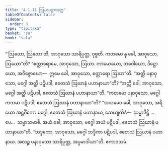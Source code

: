 ```yaml
---
title: "4.1.11 ဩဃပဉှာသုတ္တ"
tableOfContents: false
sidebar:
  order: 3
type: "tipitaka"
basket: "su"
book: "sala"
---
```



<DynamicBreadcrumb />

<Division number="324" book="sala">

<Paragraph number="1348" book="sala">
“‘ဩဃော, ဩဃော’တိ, အာဝုသော သာရိပုတ္တ, ဝုစ္စတိ. ကတမော နု ခေါ, အာဝုသော, ဩဃော”တိ? “စတ္တာရောမေ, အာဝုသော, ဩဃာ. ကာမောဃော, ဘဝေါဃော, ဒိဋ္ဌောဃော, အဝိဇ္ဇောဃော—  ဣမေ ခေါ, အာဝုသော, စတ္တာရော ဩဃာ”တိ. “အတ္ထိ ပနာဝုသော, မဂ္ဂေါ အတ္ထိ ပဋိပဒါ, ဧတေသံ ဩဃာနံ ပဟာနာယာ”တိ? “အတ္ထိ ခေါ, အာဝုသော, မဂ္ဂေါ အတ္ထိ ပဋိပဒါ, ဧတေသံ ဩဃာနံ ပဟာနာယာ”တိ. “ကတမော ပနာဝုသော, မဂ္ဂေါ ကတမာ ပဋိပဒါ, ဧတေသံ ဩဃာနံ ပဟာနာယာ”တိ? “အယမေဝ ခေါ, အာဝုသော, အရိယော အဋ္ဌင်္ဂိကော မဂ္ဂေါ, ဧတေသံ ဩဃာနံ ပဟာနာယ, သေယျထိဒံ—  သမ္မာဒိဋ္ဌိ …ပေ…  သမ္မာသမာဓိ. အယံ ခေါ, အာဝုသော, မဂ္ဂေါ အယံ ပဋိပဒါ, ဧတေသံ ဩဃာနံ ပဟာနာယာ”တိ. “ဘဒ္ဒကော, အာဝုသော, မဂ္ဂေါ ဘဒ္ဒိကာ ပဋိပဒါ, ဧတေသံ ဩဃာနံ ပဟာနာယ. အလဉ္စ ပနာဝုသော သာရိပုတ္တ, အပ္ပမာဒါယာ”တိ.

</Paragraph>
</Division>

<Paragraph number="1349" type="center" book="sala">
ဧကာဒသမံ.
</Paragraph>